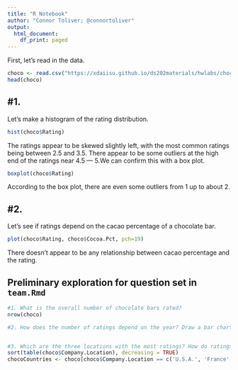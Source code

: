 ```yaml
---
title: "R Notebook"
author: "Connor Toliver; @connortoliver"
output:
  html_document:
    df_print: paged
---
```


First, let's read in the data.

```r
choco <- read.csv("https://xdaiisu.github.io/ds202materials/hwlabs/choco.csv")
head(choco)
```

## \#1.

Let's make a histogram of the rating distribution.
```r
hist(choco$Rating)
```

The ratings appear to be skewed slightly left, with the most common ratings being between 2.5 and 3.5. There appear to be some outliers at the high end of the ratings near 4.5 — 5.We can confirm this with a box plot.

```r
boxplot(choco$Rating)
```


According to the box plot, there are even some outliers from 1 up to about 2.

## \#2.

Let's see if ratings depend on the cacao percentage of a chocolate bar.

```r
plot(choco$Rating, choco$Cocoa.Pct, pch=19)
```

There doesn't appear to be any relationship between cacao percentage and the rating.

## Preliminary exploration for question set in `team.Rmd`
```r
#1. What is the overall number of chocolate bars rated?
nrow(choco)

#2. How does the number of ratings depend on the year? Draw a bar chart of the number of reports.


#3. Which are the three locations with the most ratings? How do ratings compare across these company locations?
sort(table(choco$Company.Location), decreasing = TRUE)
chocoCountries <- choco[choco$Company.Location == c('U.S.A.', 'France', 'Canada'), ]


```

